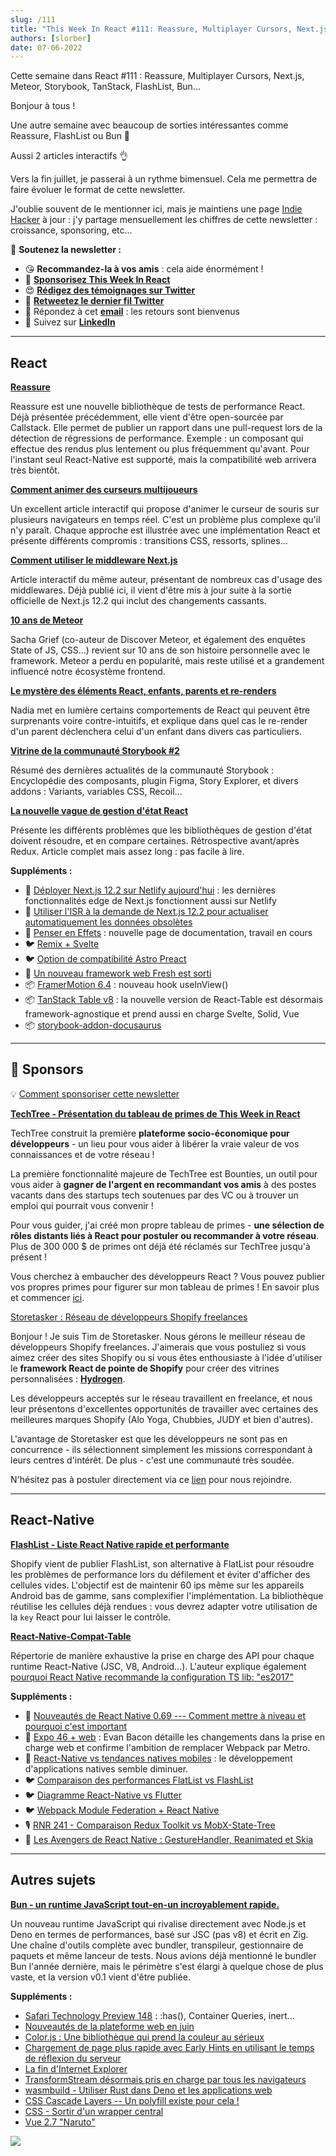 ```yaml
---
slug: /111
title: "This Week In React #111: Reassure, Multiplayer Cursors, Next.js, Meteor, Storybook, TanStack, FlashList, Bun..."
authors: [slorber]
date: 07-06-2022
---
```


Cette semaine dans React #111 : Reassure, Multiplayer Cursors, Next.js, Meteor, Storybook, TanStack, FlashList, Bun...

<!-- truncate -->

Bonjour à tous !

Une autre semaine avec beaucoup de sorties intéressantes comme Reassure, FlashList ou Bun 🤯

Aussi 2 articles interactifs 👌

Vers la fin juillet, je passerai à un rythme bimensuel. Cela me permettra de faire évoluer le format de cette newsletter.

J'oublie souvent de le mentionner ici, mais je maintiens une page [Indie Hacker](https://www.indiehackers.com/product/french-react-newsletter?utm_campaign=This%20Week%20In%20React&utm_medium=email&utm_source=Revue%20newsletter) à jour : j'y partage mensuellement les chiffres de cette newsletter : croissance, sponsoring, etc...

🙏 **Soutenez la newsletter :**

- 😘 **Recommandez-la à vos amis** : cela aide énormément !
- 💸 [**Sponsorisez This Week In React**](https://gist.github.com/slorber/cb732fb5d0a002c4d73236a9baeba7bb?utm_campaign=thisweekinreact&utm_medium=email&utm_source=Revue%20newsletter)
- 😍 [**Rédigez des témoignages sur Twitter**](https://twitter.com/sebastienlorber/timelines/1448942785814466561?utm_campaign=thisweekinreact&utm_medium=email&utm_source=Revue%20newsletter)
- 🧵 [**Retweetez le dernier fil Twitter**](https://slo.im/thread?utm_campaign=thisweekinreact&utm_medium=email&utm_source=Revue%20newsletter)
- 📨 Répondez à cet [**email**](mailto:lorber.sebastien@gmail.com?utm_campaign=thisweekinreact&utm_medium=email&utm_source=Revue%20newsletter) : les retours sont bienvenus
- 👥 Suivez sur [**LinkedIn**](https://www.linkedin.com/company/this-week-in-react/?utm_campaign=This%20Week%20In%20React&utm_medium=email&utm_source=Revue%20newsletter)

---

## React

[**Reassure**](https://github.com/callstack/reassure?utm_campaign=This%20Week%20In%20React&utm_medium=email&utm_source=Revue%20newsletter)

Reassure est une nouvelle bibliothèque de tests de performance React. Déjà présentée précédemment, elle vient d'être open-sourcée par Callstack. Elle permet de publier un rapport dans une pull-request lors de la détection de régressions de performance. Exemple : un composant qui effectue des rendus plus lentement ou plus fréquemment qu'avant. Pour l'instant seul React-Native est supporté, mais la compatibilité web arrivera très bientôt.

[**Comment animer des curseurs multijoueurs**](https://liveblocks.io/blog/how-to-animate-multiplayer-cursors?utm_campaign=This%20Week%20In%20React&utm_medium=email&utm_source=Revue%20newsletter)

Un excellent article interactif qui propose d'animer le curseur de souris sur plusieurs navigateurs en temps réel. C'est un problème plus complexe qu'il n'y paraît. Chaque approche est illustrée avec une implémentation React et présente différents compromis : transitions CSS, ressorts, splines...

[**Comment utiliser le middleware Next.js**](https://www.ctnicholas.dev/articles/how-to-use-nextjs-middleware?utm_campaign=This%20Week%20In%20React&utm_medium=email&utm_source=Revue%20newsletter)

Article interactif du même auteur, présentant de nombreux cas d'usage des middlewares. Déjà publié ici, il vient d'être mis à jour suite à la sortie officielle de Next.js 12.2 qui inclut des changements cassants.

[**10 ans de Meteor**](https://meteor10.sachagreif.com/?utm_campaign=This%20Week%20In%20React&utm_medium=email&utm_source=Revue%20newsletter)

Sacha Grief (co-auteur de Discover Meteor, et également des enquêtes State of JS, CSS...) revient sur 10 ans de son histoire personnelle avec le framework. Meteor a perdu en popularité, mais reste utilisé et a grandement influencé notre écosystème frontend.

[**Le mystère des éléments React, enfants, parents et re-renders**](https://www.developerway.com/posts/react-elements-children-parents?utm_campaign=This%20Week%20In%20React&utm_medium=email&utm_source=Revue%20newsletter)

Nadia met en lumière certains comportements de React qui peuvent être surprenants voire contre-intuitifs, et explique dans quel cas le re-render d'un parent déclenchera celui d'un enfant dans divers cas particuliers.

[**Vitrine de la communauté Storybook #2**](https://storybook.js.org/blog/community-showcase-2/?utm_campaign=This%20Week%20In%20React&utm_medium=email&utm_source=Revue%20newsletter)

Résumé des dernières actualités de la communauté Storybook : Encyclopédie des composants, plugin Figma, Story Explorer, et divers addons : Variants, variables CSS, Recoil...

[**La nouvelle vague de gestion d'état React**](https://frontendmastery.com/posts/the-new-wave-of-react-state-management/?utm_campaign=This%20Week%20In%20React&utm_medium=email&utm_source=Revue%20newsletter)

Présente les différents problèmes que les bibliothèques de gestion d'état doivent résoudre, et en compare certaines. Rétrospective avant/après Redux. Article complet mais assez long : pas facile à lire.

**Suppléments :**

- 📜 [Déployer Next.js 12.2 sur Netlify aujourd'hui](https://www.netlify.com/blog/deploy-nextjs-12-2/?utm_campaign=This%20Week%20In%20React&utm_medium=email&utm_source=Revue%20newsletter) : les dernières fonctionnalités edge de Next.js fonctionnent aussi sur Netlify
- 📜 [Utiliser l'ISR à la demande de Next.js 12.2 pour actualiser automatiquement les données obsolètes](https://jonmeyers.io/blog/use-next-js-12-2-on-demand-isr-and-supabase-function-hooks-to-automatically-refresh-stale-data?utm_campaign=This%20Week%20In%20React&utm_medium=email&utm_source=Revue%20newsletter)
- 📖 [Penser en Effets](https://twitter.com/dan_abramov/status/1544090471655415810?utm_campaign=This%20Week%20In%20React&utm_medium=email&utm_source=Revue%20newsletter) : nouvelle page de documentation, travail en cours
- 🐦 [Remix + Svelte](https://twitter.com/crim_codes/status/1542684471195045889?utm_campaign=This%20Week%20In%20React&utm_medium=email&utm_source=Revue%20newsletter)
- 🐦 [Option de compatibilité Astro Preact](https://twitter.com/astrodotbuild/status/1542511038230237185?utm_campaign=This%20Week%20In%20React&utm_medium=email&utm_source=Revue%20newsletter)
- 🎥 [Un nouveau framework web Fresh est sorti](https://www.youtube.com/watch?utm_campaign=This%20Week%20In%20React&utm_medium=email&utm_source=Revue%20newsletter&v=4boXExbbGCk)
- 📦 [FramerMotion 6.4](https://twitter.com/mattgperry/status/1544323698211045376?utm_campaign=This%20Week%20In%20React&utm_medium=email&utm_source=Revue%20newsletter) : nouveau hook useInView()
- 📦 [TanStack Table v8](https://twitter.com/tannerlinsley/status/1542925072502968320?utm_campaign=This%20Week%20In%20React&utm_medium=email&utm_source=Revue%20newsletter) : la nouvelle version de React-Table est désormais framework-agnostique et prend aussi en charge Svelte, Solid, Vue
- 📦 [storybook-addon-docusaurus](https://storybook.js.org/addons/storybook-addon-docusaurus?utm_campaign=This%20Week%20In%20React&utm_medium=email&utm_source=Revue%20newsletter)

---

## 💸 Sponsors

💡 [Comment sponsoriser cette newsletter](https://gist.github.com/slorber/cb732fb5d0a002c4d73236a9baeba7bb?utm_campaign=thisweekinreact&utm_medium=email&utm_source=Revue%20newsletter)

[**TechTree - Présentation du tableau de primes de This Week in React**](https://techtree.dev/t/sHBrozirH3xSY8jP3M7gGv?utm_campaign=This%20Week%20In%20React&utm_medium=email&utm_source=Revue%20newsletter)

TechTree construit la première **plateforme socio-économique pour développeurs** - un lieu pour vous aider à libérer la vraie valeur de vos connaissances et de votre réseau !

La première fonctionnalité majeure de TechTree est Bounties, un outil pour vous aider à **gagner de l'argent en recommandant vos amis** à des postes vacants dans des startups tech soutenues par des VC ou à trouver un emploi qui pourrait vous convenir !

Pour vous guider, j'ai créé mon propre tableau de primes - **une sélection de rôles distants liés à React pour postuler ou recommander à votre réseau**. Plus de 300 000 $ de primes ont déjà été réclamés sur TechTree jusqu'à présent !

Vous cherchez à embaucher des développeurs React ? Vous pouvez publier vos propres primes pour figurer sur mon tableau de primes ! En savoir plus et commencer [ici](https://www.notion.so/techtreedev/Share-your-jobs-on-my-Bounty-board-c51d2d97d9f3421bab103c42097907ae?utm_campaign=This%20Week%20In%20React&utm_medium=email&utm_source=Revue%20newsletter).

[Storetasker : Réseau de développeurs Shopify freelances](https://www.storetasker.com/become-an-expert?utm_campaign=thisweekinreact&utm_medium=thisweekinreact&utm_source=thisweekinreact)

Bonjour ! Je suis Tim de Storetasker. Nous gérons le meilleur réseau de développeurs Shopify freelances. J'aimerais que vous postuliez si vous aimez créer des sites Shopify ou si vous êtes enthousiaste à l'idée d'utiliser le **framework React de pointe de Shopify** pour créer des vitrines personnalisées : [**Hydrogen**](https://hydrogen.shopify.dev/?utm_campaign=This%20Week%20In%20React&utm_medium=email&utm_source=Revue%20newsletter).

Les développeurs acceptés sur le réseau travaillent en freelance, et nous leur présentons d'excellentes opportunités de travailler avec certaines des meilleures marques Shopify (Alo Yoga, Chubbies, JUDY et bien d'autres).

L'avantage de Storetasker est que les développeurs ne sont pas en concurrence - ils sélectionnent simplement les missions correspondant à leurs centres d'intérêt. De plus - c'est une communauté très soudée.

N'hésitez pas à postuler directement via ce [lien](https://www.storetasker.com/become-an-expert?utm_campaign=thisweekinreact&utm_medium=thisweekinreact&utm_source=thisweekinreact) pour nous rejoindre.

---

## React-Native

[**FlashList - Liste React Native rapide et performante**](https://shopify.github.io/flash-list/?utm_campaign=This%20Week%20In%20React&utm_medium=email&utm_source=Revue%20newsletter)

Shopify vient de publier FlashList, son alternative à FlatList pour résoudre les problèmes de performance lors du défilement et éviter d'afficher des cellules vides. L'objectif est de maintenir 60 ips même sur les appareils Android bas de gamme, sans complexifier l'implémentation. La bibliothèque réutilise les cellules déjà rendues : vous devrez adapter votre utilisation de la `key` React pour lui laisser le contrôle.

[**React-Native-Compat-Table**](https://retyui.github.io/react-native-compat-table/?utm_campaign=This%20Week%20In%20React&utm_medium=email&utm_source=Revue%20newsletter)

Répertorie de manière exhaustive la prise en charge des API pour chaque runtime React-Native (JSC, V8, Android...). L'auteur explique également [pourquoi React Native recommande la configuration TS lib: "es2017"](https://dev.to/retyui/why-react-native-typescript-config-recommends-to-use-a-five-years-old-standard-lib-es2017-3bjk?utm_campaign=This%20Week%20In%20React&utm_medium=email&utm_source=Revue%20newsletter)

**Suppléments :**

- 📜 [Nouveautés de React Native 0.69 --- Comment mettre à niveau et pourquoi c'est important](https://blog.devgenius.io/whats-new-in-react-native-0-69-how-to-upgrade-and-why-it-matters-59f0841c08fc?utm_campaign=This%20Week%20In%20React&utm_medium=email&utm_source=Revue%20newsletter)
- 🧵 [Expo 46 + web](https://twitter.com/Baconbrix/status/1542431795903451136?utm_campaign=This%20Week%20In%20React&utm_medium=email&utm_source=Revue%20newsletter) : Evan Bacon détaille les changements dans la prise en charge web et confirme l'ambition de remplacer Webpack par Metro.
- 🧵 [React-Native vs tendances natives mobiles](https://twitter.com/GergelyOrosz/status/1542020036587667457?utm_campaign=This%20Week%20In%20React&utm_medium=email&utm_source=Revue%20newsletter) : le développement d'applications natives semble diminuer.
- 🐦 [Comparaison des performances FlatList vs FlashList](https://twitter.com/almouro/status/1542848782693449728?utm_campaign=This%20Week%20In%20React&utm_medium=email&utm_source=Revue%20newsletter)
- 🐦 [Diagramme React-Native vs Flutter](https://twitter.com/t3dotgg/status/1544168855412428801?utm_campaign=This%20Week%20In%20React&utm_medium=email&utm_source=Revue%20newsletter)
- 🐦 [Webpack Module Federation + React Native](https://twitter.com/ScriptedAlchemy/status/1542311673964273664?utm_campaign=This%20Week%20In%20React&utm_medium=email&utm_source=Revue%20newsletter)
- 🎙️ [RNR 241 - Comparaison Redux Toolkit vs MobX-State-Tree](https://reactnativeradio.com/episodes/rnr-241-redux-toolkit-vs-mobx-state-tree-showdown?utm_campaign=This%20Week%20In%20React&utm_medium=email&utm_source=Revue%20newsletter)
- 🎥 [Les Avengers de React Native : GestureHandler, Reanimated et Skia](https://www.youtube.com/watch?utm_campaign=This%20Week%20In%20React&utm_medium=email&utm_source=Revue%20newsletter&v=yBuhnVDXekQ)

---

## Autres sujets

[**Bun - un runtime JavaScript tout-en-un incroyablement rapide.**](https://bun.sh/?utm_campaign=This%20Week%20In%20React&utm_medium=email&utm_source=Revue%20newsletter)

Un nouveau runtime JavaScript qui rivalise directement avec Node.js et Deno en termes de performances, basé sur JSC (pas v8) et écrit en Zig. Une chaîne d'outils complète avec bundler, transpileur, gestionnaire de paquets et même lanceur de tests. Nous avions déjà mentionné le bundler Bun l'année dernière, mais le périmètre s'est élargi à quelque chose de plus vaste, et la version v0.1 vient d'être publiée.

**Suppléments :**

- [Safari Technology Preview 148](https://webkit.org/blog/12992/release-notes-for-safari-technology-preview-148/?utm_campaign=This%20Week%20In%20React&utm_medium=email&utm_source=Revue%20newsletter) : :has(), Container Queries, inert...
- [Nouveautés de la plateforme web en juin](https://web.dev/web-platform-06-2022/?utm_campaign=This%20Week%20In%20React&utm_medium=email&utm_source=Revue%20newsletter)
- [Color.js : Une bibliothèque qui prend la couleur au sérieux](https://lea.verou.me/2022/06/releasing-colorjs/?utm_campaign=This%20Week%20In%20React&utm_medium=email&utm_source=Revue%20newsletter)
- [Chargement de page plus rapide avec Early Hints en utilisant le temps de réflexion du serveur](https://developer.chrome.com/blog/early-hints/?utm_campaign=This%20Week%20In%20React&utm_medium=email&utm_source=Revue%20newsletter)
- [La fin d'Internet Explorer](https://web.dev/the-end-of-ie/?utm_campaign=This%20Week%20In%20React&utm_medium=email&utm_source=Revue%20newsletter)
- [TransformStream désormais pris en charge par tous les navigateurs](https://web.dev/transformstream/?utm_campaign=This%20Week%20In%20React&utm_medium=email&utm_source=Revue%20newsletter)
- [wasmbuild - Utiliser Rust dans Deno et les applications web](https://deno.com/blog/wasmbuild?utm_campaign=This%20Week%20In%20React&utm_medium=email&utm_source=Revue%20newsletter)
- [CSS Cascade Layers -- Un polyfill existe pour cela !](https://www.oddbird.net/2022/06/21/cascade-layers-polyfill/?utm_campaign=This%20Week%20In%20React&utm_medium=email&utm_source=Revue%20newsletter)
- [CSS - Sortir d'un wrapper central](https://css-irl.info/breaking-out-of-a-central-wrapper/?utm_campaign=This%20Week%20In%20React&utm_medium=email&utm_source=Revue%20newsletter)
- [Vue 2.7 "Naruto"](https://blog.vuejs.org/posts/vue-2-7-naruto.html?utm_campaign=This%20Week%20In%20React&utm_medium=email&utm_source=Revue%20newsletter)

![](https://user-images.githubusercontent.com/749374/177528236-692a4831-67d0-48d7-926c-f7e2d57a836e.png)